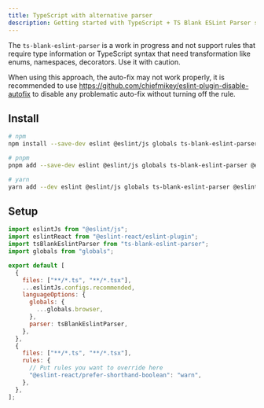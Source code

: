 ```yaml
---
title: TypeScript with alternative parser
description: Getting started with TypeScript + TS Blank ESLint Parser setup
---
```


<Callout type="warn">The `ts-blank-eslint-parser` is a work in progress and not support rules that require type information or TypeScript syntax that need transformation like enums, namespaces, decorators. Use it with caution.</Callout>

<Callout type="warn">When using this approach, the auto-fix may not work properly, it is recommended to use https://github.com/chiefmikey/eslint-plugin-disable-autofix to disable any problematic auto-fix without turning off the rule.</Callout>

## Install

```sh copy title="Terminal"
# npm
npm install --save-dev eslint @eslint/js globals ts-blank-eslint-parser @eslint-react/eslint-plugin

# pnpm
pnpm add --save-dev eslint @eslint/js globals ts-blank-eslint-parser @eslint-react/eslint-plugin

# yarn
yarn add --dev eslint @eslint/js globals ts-blank-eslint-parser @eslint-react/eslint-plugin
```

## Setup

```js title="eslint.config.js"
import eslintJs from "@eslint/js";
import eslintReact from "@eslint-react/eslint-plugin";
import tsBlankEslintParser from "ts-blank-eslint-parser";
import globals from "globals";

export default [
  {
    files: ["**/*.ts", "**/*.tsx"],
    ...eslintJs.configs.recommended,
    languageOptions: {
      globals: {
        ...globals.browser,
      },
      parser: tsBlankEslintParser,
    },
  },
  {
    files: ["**/*.ts", "**/*.tsx"],
    rules: {
      // Put rules you want to override here
      "@eslint-react/prefer-shorthand-boolean": "warn",
    },
  },
];
```
